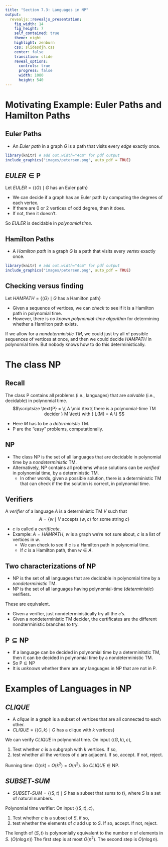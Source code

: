 ```yaml
---
title: "Section 7.3: Languages in NP"
output: 
  revealjs::revealjs_presentation:
    fig_width: 14 
    fig_height: 7
    self_contained: true
    theme: night
    highlight: zenburn
    css: slidesdjh.css
    center: false
    transition: slide
    reveal_options:
      controls: true
      progress: false
      width: 1080
      height: 540
---
```


# Motivating Example: Euler Paths and Hamilton Paths

## Euler Paths

- An *Euler path* in a graph $G$ is a path that visits every *edge* exactly once.

```r
library(knitr) # add out.width="4cm" for pdf output
include_graphics("images/petersen.png", auto_pdf = TRUE)
```

## $\mathit{EULER} \in \text{P}$

Let $\mathit{EULER} = \{ \langle G \rangle \mid G \text{ has an Euler path}\}$

- We can decide if a graph has an Euler path by computing the degrees of each vertex.
- If there are 0 or 2 vertices of odd degree, then it does.
- If not, then it doesn't.

So $\mathit{EULER}$ is decidable in *polynomial time*.

## Hamilton Paths 

- A *Hamilton path* in a graph $G$ is a path that visits every *vertex* exactly once.

```r
library(knitr) # add out.width="4cm" for pdf output
include_graphics("images/petersen.png", auto_pdf = TRUE)
```

## Checking versus finding

Let $\mathit{HAMPATH} = \{ \langle G \rangle \mid G \text{ has a Hamilton path}\}$

- Given a sequence of vertices, we can *check* to see if it is a Hamilton path in polynomial time.
- However, there is *no known polynomial-time algorithm* for determining whether a Hamilton path exists.

If we allow for a *nondeterministic TM*, we could just try all $n!$ possible sequences of vertices at once, and then we could decide $\mathit{HAMPATH}$ in polynomial time. But nobody knows how to do this deterministically.


# The class $\text{NP}$

## Recall

The class $\text{P}$ contains all problems (i.e., languages) that are *solvable* (i.e., decidable) in polynomial time. 
$$\scriptsize \text{P} = \{ A \mid \text{ there is a polynomial-time TM decider } M \text{ with } L(M) = A \} $$

- Here $M$ has to be a *deterministic* TM.
- $\text{P}$ are the "easy" problems, computationally.

## $\text{NP}$

- The class $\text{NP}$ is the set of all languages that are decidable in polynomial time by a *nondeterministic* TM.
- Alternatively, $\text{NP}$ contains all problems whose solutions can be *verified* in polynomial time, by a deterministic TM.
    - In other words, given a possible solution, there is a deterministic TM that can check if the the solution is correct, in polynomial time.

## Verifiers

A *verifier* of a language $A$ is a deterministic TM $V$ such that
$$
A = \{w \mid V \text{ accepts } \langle w, c \rangle \text{ for some string } c\}
$$

- $c$ is called a *certificate*.
- Example: $A = \mathit{HAMPATH}$, $w$ is a graph we're not sure about, $c$ is a list of vertices in $w$.
    - We can check to see if $c$ is a Hamilton path in polynomial time. 
    - If $c$ is a Hamilton path, then $w \in A$.

## Two characterizations of $\text{NP}$

- $\text{NP}$ is the set of all languages that are decidable in polynomial time by a *nondeterministic* TM.
- $\text{NP}$ is the set of all languages having polynomial-time (*deterministic*) verifiers.

These are equivalent. 

- Given a verifier, just nondeterministically try all the $c$'s.
- Given a nondeterministic TM decider, the certificates are the different nondterministic branches to try.

## $\text{P} \subseteq \text{NP}$

- If a language can be decided in polynomial time by a determinitstic TM, then it can be decided in polynomial time by a nondeterministic TM.
- So $\text{P} \subseteq \text{NP}$
- It is *unknown* whether there are any languages in $\text{NP}$ that are not in $\text{P}$.

# Examples of Languages in $\text{NP}$

## $\mathit{CLIQUE}$

- A *clique* in a graph is a subset of vertices that are all connected to each other.
- $\mathit{CLIQUE} = \{\langle G, k \rangle \mid G \text{ has a clique with } k \text{ vertices} \}$

We can verify $\mathit{CLIQUE}$ in polynomial time. On input $\langle \langle G,k\rangle, c\rangle$,

1. Test whether $c$ is a subgraph with $k$ vertices. If so,
2. test whether all the vertices of $c$ are adjacent. If so, accept. If not, reject.

Running time: $O(nk)+O(k^2) = O(n^2)$. So $\mathit{CLIQUE}\in \text{NP}$. 

## $\mathit{SUBSET\text{-}SUM}$

- $\mathit{SUBSET\text{-}SUM} = \{\langle S,t\rangle \mid S \text{ has a subset that sums to } t \}$, where $S$ is a set of natural numbers.

Polynomial time verifier: On input $\langle \langle S,t\rangle, c\rangle$,

1. Test whether $c$ is a subset of $S$, if so,
2. test whether the elements of $c$ add up to $S$. If so, accept. If not, reject.

The length of $\langle S,t\rangle$ is polynomially equivalent to the number $n$ of elements in $S$. ($O(n\log n)$) The first step is at most $O(n^2)$. The second step is  $O(n\log n)$.